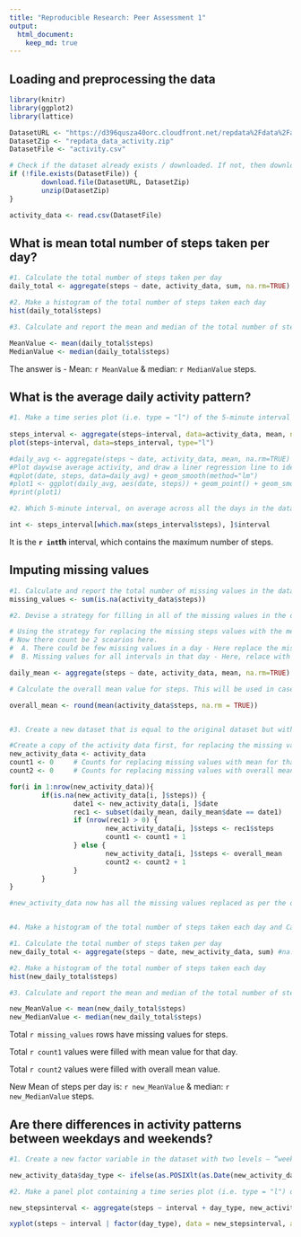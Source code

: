 ```yaml
---
title: "Reproducible Research: Peer Assessment 1"
output: 
  html_document:
    keep_md: true
---
```



## Loading and preprocessing the data
```r

library(knitr)
library(ggplot2)
library(lattice)

DatasetURL <- "https://d396qusza40orc.cloudfront.net/repdata%2Fdata%2Factivity.zip"
DatasetZip <- "repdata_data_activity.zip"
DatasetFile <- "activity.csv" 

# Check if the dataset already exists / downloaded. If not, then download the file
if (!file.exists(DatasetFile)) {
        download.file(DatasetURL, DatasetZip)
        unzip(DatasetZip)
}

activity_data <- read.csv(DatasetFile)

```


## What is mean total number of steps taken per day?
```r

#1. Calculate the total number of steps taken per day
daily_total <- aggregate(steps ~ date, activity_data, sum, na.rm=TRUE)

#2. Make a histogram of the total number of steps taken each day
hist(daily_total$steps)

#3. Calculate and report the mean and median of the total number of steps taken per day

MeanValue <- mean(daily_total$steps)
MedianValue <- median(daily_total$steps)
```
The answer is - Mean: `r MeanValue` & median: `r MedianValue` steps.

## What is the average daily activity pattern?
```r

#1. Make a time series plot (i.e. type = "l") of the 5-minute interval (x-axis) and the average number of steps taken, averaged across all days (y-axis)
        
steps_interval <- aggregate(steps~interval, data=activity_data, mean, na.rm=TRUE)
plot(steps~interval, data=steps_interval, type="l")

#daily_avg <- aggregate(steps ~ date, activity_data, mean, na.rm=TRUE)
#Plot daywise average activity, and draw a liner regression line to identify a pattern
#qplot(date, steps, data=daily_avg) + geom_smooth(method="lm")
#plot1 <- ggplot(daily_avg, aes(date, steps)) + geom_point() + geom_smooth()
#print(plot1)

#2. Which 5-minute interval, on average across all the days in the dataset, contains the maximum number of steps?

int <- steps_interval[which.max(steps_interval$steps), ]$interval

```
It is the **`r int`th** interval, which contains the maximum number of steps.

## Imputing missing values
```r
#1. Calculate and report the total number of missing values in the dataset (i.e. the total number of rows with NAs)
missing_values <- sum(is.na(activity_data$steps))

#2. Devise a strategy for filling in all of the missing values in the dataset. The strategy does not need to be sophisticated. For example, you could use the mean/median for that day, or the mean for that 5-minute interval, etc.

# Using the strategy for replacing the missing steps values with the mean value. 
# Now there count be 2 scearios here. 
#  A. There could be few missing values in a day - Here replace the missing values with mean for that day
#  B. Missing values for all intervals in that day - Here, relace with the overall mean

daily_mean <- aggregate(steps ~ date, activity_data, mean, na.rm=TRUE)

# Calculate the overall mean value for steps. This will be used in case there is no steps data available for a given date. (E.g. 2012-10-01 has no steps data). In that case, the steps value will be replaced with the overall mean. 

overall_mean <- round(mean(activity_data$steps, na.rm = TRUE))


#3. Create a new dataset that is equal to the original dataset but with the missing data filled in.

#Create a copy of the activity data first, for replacing the missing values in the the new copy
new_activity_data <- activity_data
count1 <- 0     # Counts for replacing missing values with mean for that day, if available
count2 <- 0     # Counts for replacing missing values with overall mean value i.e. no data available for any interval in that day

for(i in 1:nrow(new_activity_data)){
        if(is.na(new_activity_data[i, ]$steps)) {
                date1 <- new_activity_data[i, ]$date
                rec1 <- subset(daily_mean, daily_mean$date == date1)
                if (nrow(rec1) > 0) {
                        new_activity_data[i, ]$steps <- rec1$steps
                        count1 <- count1 + 1
                } else {
                        new_activity_data[i, ]$steps <- overall_mean
                        count2 <- count2 + 1
                }
        }
}

#new_activity_data now has all the missing values replaced as per the devised strategy


#4. Make a histogram of the total number of steps taken each day and Calculate and report the mean and median total number of steps taken per day. Do these values differ from the estimates from the first part of the assignment? What is the impact of imputing missing data on the estimates of the total daily number of steps?

#1. Calculate the total number of steps taken per day
new_daily_total <- aggregate(steps ~ date, new_activity_data, sum) #na.rm=TRUE not required since no NA records

#2. Make a histogram of the total number of steps taken each day
hist(new_daily_total$steps)

#3. Calculate and report the mean and median of the total number of steps taken per day

new_MeanValue <- mean(new_daily_total$steps)
new_MedianValue <- median(new_daily_total$steps)

```
Total `r missing_values` rows have missing values for steps.

Total `r count1` values were filled with mean value for that day.

Total `r count2` values were filled with overall mean value.

New Mean of steps per day is: `r new_MeanValue` & median: `r new_MedianValue` steps.

## Are there differences in activity patterns between weekdays and weekends?

```r
#1. Create a new factor variable in the dataset with two levels – “weekday” and “weekend” indicating whether a given date is a weekday or weekend day.

new_activity_data$day_type <- ifelse(as.POSIXlt(as.Date(new_activity_data$date))$wday%%6==0, "weekend", "weekday")

#2. Make a panel plot containing a time series plot (i.e. type = "l") of the 5-minute interval (x-axis) and the average number of steps taken, averaged across all weekday days or weekend days (y-axis). See the README file in the GitHub repository to see an example of what this plot should look like using simulated data.

new_stepsinterval <- aggregate(steps ~ interval + day_type, new_activity_data, mean)

xyplot(steps ~ interval | factor(day_type), data = new_stepsinterval, aspect=1/2, type="l")

```
